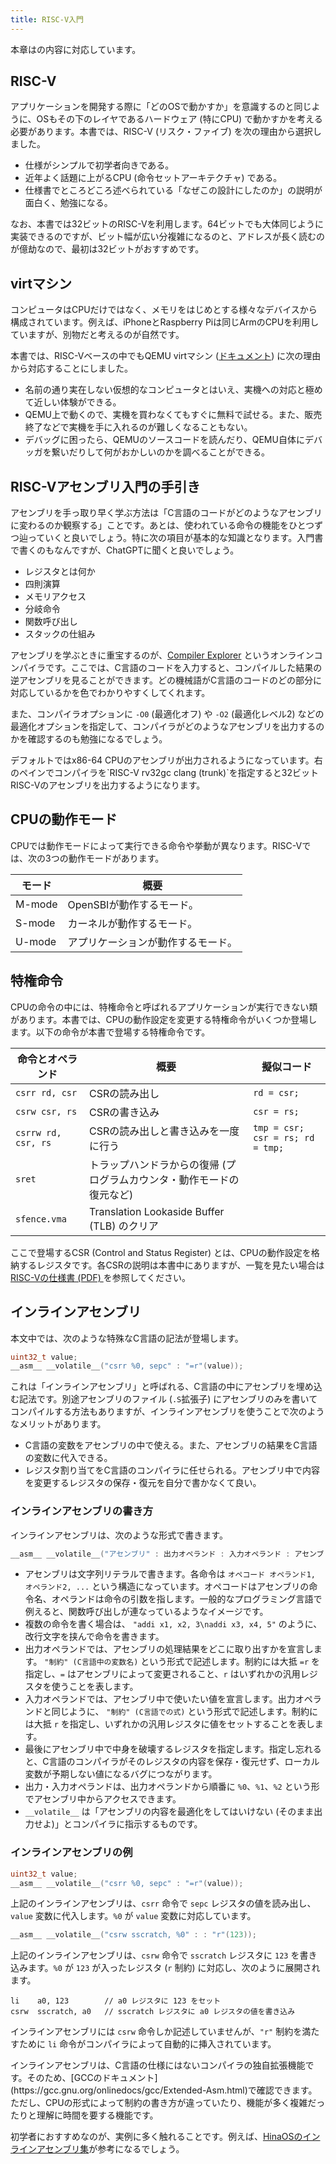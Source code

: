 ```yaml
---
title: RISC-V入門
---
```


<Info>
本章は<EnagaBook chapter="4" title="RISC-V入門" />の内容に対応しています。
</Info>

## RISC-V

アプリケーションを開発する際に「どのOSで動かすか」を意識するのと同じように、OSもその下のレイヤであるハードウェア (特にCPU) で動かすかを考える必要があります。本書では、RISC-V (リスク・ファイブ) を次の理由から選択しました。

- 仕様がシンプルで初学者向きである。
- 近年よく話題に上がるCPU (命令セットアーキテクチャ) である。
- 仕様書でところどころ述べられている「なぜこの設計にしたのか」の説明が面白く、勉強になる。

なお、本書では32ビットのRISC-Vを利用します。64ビットでも大体同じように実装できるのですが、ビット幅が広い分複雑になるのと、アドレスが長く読むのが億劫なので、最初は32ビットがおすすめです。

## virtマシン

コンピュータはCPUだけではなく、メモリをはじめとする様々なデバイスから構成されています。例えば、iPhoneとRaspberry Piは同じArmのCPUを利用していますが、別物だと考えるのが自然です。

本書では、RISC-Vベースの中でもQEMU virtマシン ([ドキュメント](https://www.qemu.org/docs/master/system/riscv/virt.html)) に次の理由から対応することにしました。

- 名前の通り実在しない仮想的なコンピュータとはいえ、実機への対応と極めて近しい体験ができる。
- QEMU上で動くので、実機を買わなくてもすぐに無料で試せる。また、販売終了などで実機を手に入れるのが難しくなることもない。
- デバッグに困ったら、QEMUのソースコードを読んだり、QEMU自体にデバッガを繋いだりして何がおかしいのかを調べることができる。

## RISC-Vアセンブリ入門の手引き

アセンブリを手っ取り早く学ぶ方法は「C言語のコードがどのようなアセンブリに変わるのか観察する」ことです。あとは、使われている命令の機能をひとつずつ辿っていくと良いでしょう。特に次の項目が基本的な知識となります。入門書で書くのもなんですが、ChatGPTに聞くと良いでしょう。

- レジスタとは何か
- 四則演算
- メモリアクセス
- 分岐命令
- 関数呼び出し
- スタックの仕組み

アセンブリを学ぶときに重宝するのが、[Compiler Explorer](https://godbolt.org/) というオンラインコンパイラです。ここでは、C言語のコードを入力すると、コンパイルした結果の逆アセンブリを見ることができます。どの機械語がC言語のコードのどの部分に対応しているかを色でわかりやすくしてくれます。

また、コンパイラオプションに `-O0` (最適化オフ) や `-O2` (最適化レベル2) などの最適化オプションを指定して、コンパイラがどのようなアセンブリを出力するのかを確認するのも勉強になるでしょう。

<Warning>
デフォルトではx86-64 CPUのアセンブリが出力されるようになっています。右のペインでコンパイラを`RISC-V rv32gc clang (trunk)`を指定すると32ビットRISC-Vのアセンブリを出力するようになります。
</Warning>

## CPUの動作モード

CPUでは動作モードによって実行できる命令や挙動が異なります。RISC-Vでは、次の3つの動作モードがあります。

| モード | 概要 |
| --- | --- |
| M-mode | OpenSBIが動作するモード。 |
| S-mode | カーネルが動作するモード。 |
| U-mode | アプリケーションが動作するモード。 |

## 特権命令

CPUの命令の中には、特権命令と呼ばれるアプリケーションが実行できない類があります。本書では、CPUの動作設定を変更する特権命令がいくつか登場します。以下の命令が本書で登場する特権命令です。

| 命令とオペランド | 概要 | 擬似コード |
| --- | --- | --- |
| `csrr rd, csr` | CSRの読み出し | `rd = csr;` |
| `csrw csr, rs` | CSRの書き込み | `csr = rs;` |
| `csrrw rd, csr, rs` | CSRの読み出しと書き込みを一度に行う | `tmp = csr; csr = rs; rd = tmp;` |
| `sret` | トラップハンドラからの復帰 (プログラムカウンタ・動作モードの復元など) | |
| `sfence.vma` | Translation Lookaside Buffer (TLB) のクリア | |

ここで登場するCSR (Control and Status Register) とは、CPUの動作設定を格納するレジスタです。各CSRの説明は本書中にありますが、一覧を見たい場合は [RISC-Vの仕様書 (PDF) ](https://github.com/riscv/riscv-isa-manual/releases/download/Priv-v1.12/riscv-privileged-20211203.pdf)を参照してください。

## インラインアセンブリ

本文中では、次のような特殊なC言語の記法が登場します。

```c
uint32_t value;
__asm__ __volatile__("csrr %0, sepc" : "=r"(value));
```

これは「インラインアセンブリ」と呼ばれる、C言語の中にアセンブリを埋め込む記法です。別途アセンブリのファイル (`.S`拡張子) にアセンブリのみを書いてコンパイルする方法もありますが、インラインアセンブリを使うことで次のようなメリットがあります。

- C言語の変数をアセンブリの中で使える。また、アセンブリの結果をC言語の変数に代入できる。
- レジスタ割り当てをC言語のコンパイラに任せられる。アセンブリ中で内容を変更するレジスタの保存・復元を自分で書かなくて良い。

### インラインアセンブリの書き方

インラインアセンブリは、次のような形式で書きます。

```c
__asm__ __volatile__("アセンブリ" : 出力オペランド : 入力オペランド : アセンブリ中で破壊するレジスタ);
```

- アセンブリは文字列リテラルで書きます。各命令は `オペコード オペランド1, オペランド2, ...` という構造になっています。オペコードはアセンブリの命令名、オペランドは命令の引数を指します。一般的なプログラミング言語で例えると、関数呼び出しが連なっているようなイメージです。
- 複数の命令を書く場合は、 `"addi x1, x2, 3\naddi x3, x4, 5"` のように、改行文字を挟んで命令を書きます。
- 出力オペランドでは、アセンブリの処理結果をどこに取り出すかを宣言します。 `"制約" (C言語中の変数名)` という形式で記述します。制約には大抵 `=r` を指定し、`=` はアセンブリによって変更されること、`r` はいずれかの汎用レジスタを使うことを表します。
- 入力オペランドでは、アセンブリ中で使いたい値を宣言します。出力オペランドと同じように、 `"制約" (C言語での式)` という形式で記述します。制約には大抵 `r` を指定し、いずれかの汎用レジスタに値をセットすることを表します。
- 最後にアセンブリ中で中身を破壊するレジスタを指定します。指定し忘れると、C言語のコンパイラがそのレジスタの内容を保存・復元せず、ローカル変数が予期しない値になるバグにつながります。
- 出力・入力オペランドは、出力オペランドから順番に `%0`、`%1`、`%2` という形でアセンブリ中からアクセスできます。
- `__volatile__` は「アセンブリの内容を最適化をしてはいけない (そのまま出力せよ)」とコンパイラに指示するものです。

### インラインアセンブリの例

```c
uint32_t value;
__asm__ __volatile__("csrr %0, sepc" : "=r"(value));
```

上記のインラインアセンブリは、`csrr` 命令で `sepc` レジスタの値を読み出し、`value` 変数に代入します。`%0` が `value` 変数に対応しています。

```c
__asm__ __volatile__("csrw sscratch, %0" : : "r"(123));
```

上記のインラインアセンブリは、`csrw` 命令で `sscratch` レジスタに `123` を書き込みます。`%0` が `123` が入ったレジスタ (`r` 制約) に対応し、次のように展開されます。

```
li    a0, 123        // a0 レジスタに 123 をセット
csrw  sscratch, a0   // sscratch レジスタに a0 レジスタの値を書き込み
```

インラインアセンブリには `csrw` 命令しか記述していませんが、`"r"` 制約を満たすために `li` 命令がコンパイラによって自動的に挿入されています。

<Info>
インラインアセンブリは、C言語の仕様にはないコンパイラの独自拡張機能です。そのため、[GCCのドキュメント](https://gcc.gnu.org/onlinedocs/gcc/Extended-Asm.html)で確認できます。ただし、CPUの形式によって制約の書き方が違っていたり、機能が多く複雑だったりと理解に時間を要する機能です。

初学者におすすめなのが、実例に多く触れることです。例えば、[HinaOSのインラインアセンブリ集](https://github.com/nuta/microkernel-book/blob/52d66bd58cd95424f009e2df8bc1184f6ffd9395/kernel/riscv32/asm.h)が参考になるでしょう。
</Info>
